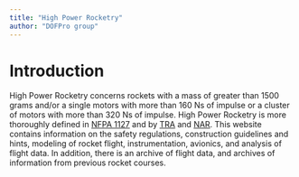 ```yaml
---
title: "High Power Rocketry"
author: "DOFPro group"
---
```


# Introduction

High Power Rocketry concerns rockets with a mass of greater than 1500 grams and/or a single motors with more than 160 Ns of impulse or a cluster of motors with more than 320 Ns of impulse. High Power Rocketry is more thoroughly defined in [NFPA 1127](https://www.nfpa.org/codes-and-standards/1/nfpa-1/2/nfpa-1127) and by [TRA](<https://www.tripoli.org/>) and [NAR](<https://www.nar.org/>). This website contains information on the safety regulations, construction guidelines and hints, modeling of rocket flight, instrumentation, avionics, and analysis of flight data. In addition, there is an archive of flight data, and archives of information from previous rocket courses.

